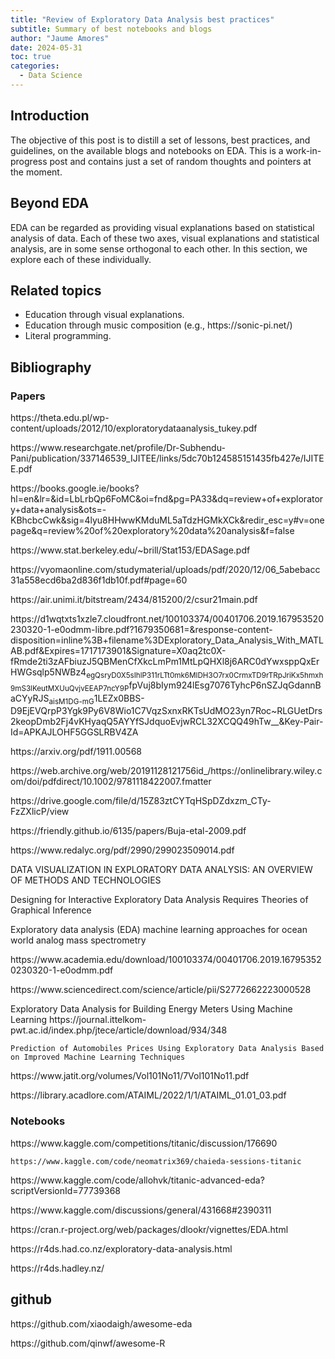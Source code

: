 ```yaml
---
title: "Review of Exploratory Data Analysis best practices"
subtitle: Summary of best notebooks and blogs
author: "Jaume Amores"
date: 2024-05-31
toc: true
categories:
  - Data Science
---
```


## Introduction

The objective of this post is to distill a set of lessons, best practices, and guidelines, on the available blogs and notebooks on EDA. This is a work-in-progress post and contains just a set of random thoughts and pointers at the moment.

## Beyond EDA

EDA can be regarded as providing visual explanations based on statistical analysis of data. Each of these two axes, visual explanations and statistical analysis, are in some sense orthogonal to each other. In this section, we explore each of these individually. 

## Related topics

- Education through visual explanations. 
- Education through music composition (e.g., https://sonic-pi.net/)
- Literal programming.

## Bibliography

### Papers

https://theta.edu.pl/wp-content/uploads/2012/10/exploratorydataanalysis_tukey.pdf

https://www.researchgate.net/profile/Dr-Subhendu-Pani/publication/337146539_IJITEE/links/5dc70b124585151435fb427e/IJITEE.pdf

https://books.google.ie/books?hl=en&lr=&id=LbLrbQp6FoMC&oi=fnd&pg=PA33&dq=review+of+exploratory+data+analysis&ots=-KBhcbcCwk&sig=4lyu8HHwwKMduML5aTdzHGMkXCk&redir_esc=y#v=onepage&q=review%20of%20exploratory%20data%20analysis&f=false

https://www.stat.berkeley.edu/~brill/Stat153/EDASage.pdf

https://vyomaonline.com/studymaterial/uploads/pdf/2020/12/06_5abebacc31a558ecd6ba2d836f1db10f.pdf#page=60

https://air.unimi.it/bitstream/2434/815200/2/csur21main.pdf

https://d1wqtxts1xzle7.cloudfront.net/100103374/00401706.2019.167953520230320-1-e0odmm-libre.pdf?1679350681=&response-content-disposition=inline%3B+filename%3DExploratory_Data_Analysis_With_MATLAB.pdf&Expires=1717173901&Signature=X0aq2tc0X-fRmde2ti3zAFbiuzJ5QBMenCfXkcLmPm1MtLpQHXl8j6ARC0dYwxsppQxErHWGsqlp5NWBz4~egQsryD0X5sIhlP311rLTt0mk6MlDH3O7rx0CrmxTD9rTRpJriKx5hmxh9mS3lKeutMXUuQvjvEEAP7ncY9P~fpVuj8bIym924lEsg7076TyhcP6nSZJqGdannBaCYyRJS~aisM1DG-mG~1LEZx0BBS-D9EjEVQrpP3Ygk9Py6V8Wio1C7VqzSxnxRKTsUdMO23yn7Roc~RLGUetDrs2keopDmb2Fj4vKHyaqQ5AYYfSJdquoEvjwRCL32XCQQ49hTw__&Key-Pair-Id=APKAJLOHF5GGSLRBV4ZA

https://arxiv.org/pdf/1911.00568

https://web.archive.org/web/20191128121756id_/https://onlinelibrary.wiley.com/doi/pdfdirect/10.1002/9781118422007.fmatter

https://drive.google.com/file/d/15Z83ztCYTqHSpDZdxzm_CTy-FzZXlicP/view

https://friendly.github.io/6135/papers/Buja-etal-2009.pdf

https://www.redalyc.org/pdf/2990/299023509014.pdf

DATA VISUALIZATION IN EXPLORATORY DATA ANALYSIS: AN OVERVIEW OF
METHODS AND TECHNOLOGIES

Designing for Interactive
Exploratory Data Analysis
Requires Theories of
Graphical Inference

Exploratory data analysis (EDA)
machine learning approaches for
ocean world analog mass
spectrometry

https://www.academia.edu/download/100103374/00401706.2019.167953520230320-1-e0odmm.pdf

https://www.sciencedirect.com/science/article/pii/S2772662223000528

Exploratory Data Analysis for Building Energy Meters Using Machine Learning
    https://journal.ittelkom-pwt.ac.id/index.php/jtece/article/download/934/348


    Prediction of Automobiles Prices Using Exploratory Data Analysis Based on Improved Machine Learning Techniques

https://www.jatit.org/volumes/Vol101No11/7Vol101No11.pdf

https://library.acadlore.com/ATAIML/2022/1/1/ATAIML_01.01_03.pdf



### Notebooks

https://www.kaggle.com/competitions/titanic/discussion/176690

    https://www.kaggle.com/code/neomatrix369/chaieda-sessions-titanic

https://www.kaggle.com/code/allohvk/titanic-advanced-eda?scriptVersionId=77739368

https://www.kaggle.com/discussions/general/431668#2390311


https://cran.r-project.org/web/packages/dlookr/vignettes/EDA.html

https://r4ds.had.co.nz/exploratory-data-analysis.html

https://r4ds.hadley.nz/


## github

https://github.com/xiaodaigh/awesome-eda

https://github.com/qinwf/awesome-R

